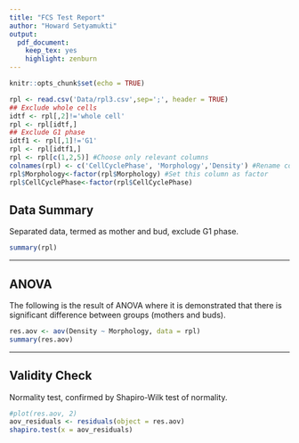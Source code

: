 ```yaml
---
title: "FCS Test Report"
author: "Howard Setyamukti"
output: 
  pdf_document: 
    keep_tex: yes
    highlight: zenburn
---
```


```r
knitr::opts_chunk$set(echo = TRUE)
```

```r
rpl <- read.csv('Data/rpl3.csv',sep=';', header = TRUE)
## Exclude whole cells
idtf <- rpl[,2]!='whole cell'
rpl <- rpl[idtf,]
## Exclude G1 phase
idtf1 <- rpl[,1]!='G1'
rpl <- rpl[idtf1,]
rpl <- rpl[c(1,2,5)] #Choose only relevant columns
colnames(rpl) <- c('CellCyclePhase', 'Morphology','Density') #Rename cols for better legends
rpl$Morphology<-factor(rpl$Morphology) #Set this column as factor
rpl$CellCyclePhase<-factor(rpl$CellCyclePhase)
```

## Data Summary
Separated data, termed as mother and bud, exclude G1 phase.
```r
summary(rpl)
```

-----  

## ANOVA
The following is the result of ANOVA where it is demonstrated that there is significant difference between groups (mothers and buds).
```r
res.aov <- aov(Density ~ Morphology, data = rpl)
summary(res.aov)
```
-----

## Validity Check
Normality test, confirmed by Shapiro-Wilk test of normality.
```r
#plot(res.aov, 2)
aov_residuals <- residuals(object = res.aov) 
shapiro.test(x = aov_residuals) 
```
